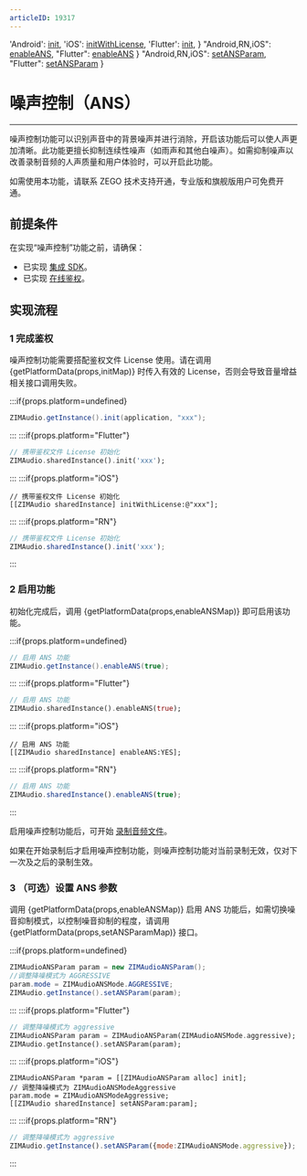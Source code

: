 ```yaml
---
articleID: 19317
---
```



  'Android': <a href='@init' target='_blank'>init</a>,
  'iOS': <a href='@initWithLicense' target='_blank'>initWithLicense</a>,
  'Flutter': <a href='https://pub.dev/documentation/zego_zim_audio/latest/zego_zim_audio/ZIMAudio/init.html' target='_blank'>init</a>,
}
  "Android,RN,iOS": <a href="@enableANS" target="_blank">enableANS</a>,
  "Flutter": <a href="https://pub.dev/documentation/zego_zim_audio/latest/zego_zim_audio/ZIMAudio/enableANS.html" target="_blank">enableANS</a>
}
  "Android,RN,iOS": <a href="@setANSParam" target="_blank">setANSParam</a>,
  "Flutter": <a href="https://pub.dev/documentation/zego_zim_audio/latest/zego_zim_audio/ZIMAudio/setANSParam.html" target="_blank">setANSParam</a>
}

# 噪声控制（ANS）

- - -

噪声控制功能可以识别声音中的背景噪声并进行消除，开启该功能后可以使人声更加清晰。此功能更擅长抑制连续性噪声（如雨声和其他白噪声）。如需抑制噪声以改善录制音频的人声质量和用户体验时，可以开启此功能。

<Warning title="Warning">

如需使用本功能，请联系 ZEGO 技术支持开通，专业版和旗舰版用户可免费开通。
</Warning>

## 前提条件

在实现“噪声控制”功能之前，请确保：
- 已实现 [集成 SDK](./Integrate%20the%20ZIM%20Audio%20SDK.mdx)。
- 已实现 [在线鉴权](./Implement%20online%20authentication.mdx)。




## 实现流程

### 1 完成鉴权

噪声控制功能需要搭配鉴权文件 License 使用。请在调用 {getPlatformData(props,initMap)} 时传入有效的 License，否则会导致音量增益相关接口调用失败。

:::if{props.platform=undefined}

```java
ZIMAudio.getInstance().init(application, "xxx");
```
:::
:::if{props.platform="Flutter"}
```dart
// 携带鉴权文件 License 初始化
ZIMAudio.sharedInstance().init('xxx');
```
:::
:::if{props.platform="iOS"}
```objc
// 携带鉴权文件 License 初始化
[[ZIMAudio sharedInstance] initWithLicense:@"xxx"];
```
:::
:::if{props.platform="RN"}
```javascript
// 携带鉴权文件 License 初始化
ZIMAudio.sharedInstance().init('xxx');
```
:::

### 2 启用功能

初始化完成后，调用 {getPlatformData(props,enableANSMap)} 即可启用该功能。

:::if{props.platform=undefined}

```java
// 启用 ANS 功能
ZIMAudio.getInstance().enableANS(true);
```
:::
:::if{props.platform="Flutter"}
```dart
// 启用 ANS 功能
ZIMAudio.sharedInstance().enableANS(true);
```
:::
:::if{props.platform="iOS"}
```objc
// 启用 ANS 功能
[[ZIMAudio sharedInstance] enableANS:YES];
```
:::
:::if{props.platform="RN"}

```javascript
// 启用 ANS 功能
ZIMAudio.sharedInstance().enableANS(true);
```
:::

启用噪声控制功能后，可开始 [录制音频文件](./Send%20and%20receive%20audio%20messages.mdx#2-录制音频文件)。

<Note title="Note">

如果在开始录制后才启用噪声控制功能，则噪声控制功能对当前录制无效，仅对下一次及之后的录制生效。
</Note>

### 3 （可选）设置 ANS 参数

调用 {getPlatformData(props,enableANSMap)} 启用 ANS 功能后，如需切换噪音抑制模式，以控制噪音抑制的程度，请调用 {getPlatformData(props,setANSParamMap)} 接口。

:::if{props.platform=undefined}

```java
ZIMAudioANSParam param = new ZIMAudioANSParam();
//调整降噪模式为 AGGRESSIVE
param.mode = ZIMAudioANSMode.AGGRESSIVE;
ZIMAudio.getInstance().setANSParam(param);
```
:::
:::if{props.platform="Flutter"}
```dart
// 调整降噪模式为 aggressive
ZIMAudioANSParam param = ZIMAudioANSParam(ZIMAudioANSMode.aggressive);
ZIMAudio.getInstance().setANSParam(param);
```
:::
:::if{props.platform="iOS"}
```objc
ZIMAudioANSParam *param = [[ZIMAudioANSParam alloc] init];
// 调整降噪模式为 ZIMAudioANSModeAggressive
param.mode = ZIMAudioANSModeAggressive;
[[ZIMAudio sharedInstance] setANSParam:param];

```
:::
:::if{props.platform="RN"}

```javascript
// 调整降噪模式为 aggressive
ZIMAudio.getInstance().setANSParam({mode:ZIMAudioANSMode.aggressive});
```
:::